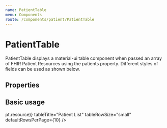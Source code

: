 ```yaml
---
name: PatientTable
menu: Components
route: /components/patient/PatientTable
---
```



# PatientTable

PatientTable displays a material-ui table component when passed an array of FHIR Patient Resources using the patients property. Different styles of fields can be used as shown below.

## Properties

<Props of={PatientTable} />

## Basic usage

<Playground>
  <Container>
    <Grid container spacing={3} direction="row">
      <Grid item xs={12}>
        <PatientTable
          patients={patientBundle.entry.map(pt => pt.resource)}
          tableTitle="Patient List"
          tableRowSize="small"
          defaultRowsPerPage={10}
        />
      </Grid>
    </Grid>
  </Container>
</Playground>
